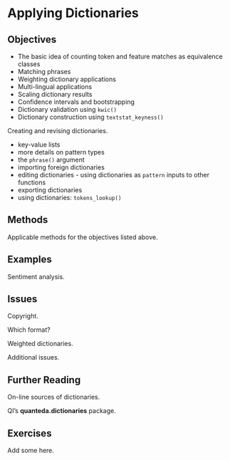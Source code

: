 # Applying Dictionaries {#sec-exploring-dictionaries}

## Objectives

- The basic idea of counting token and feature matches as equivalence classes
- Matching phrases
- Weighting dictionary applications
- Multi-lingual applications
- Scaling dictionary results
- Confidence intervals and bootstrapping
- Dictionary validation using `kwic()`
- Dictionary construction using `textstat_keyness()`

Creating and revising dictionaries. 

- key-value lists 
- more details on pattern types 
- the `phrase()` argument 
- importing foreign dictionaries 
- editing dictionaries -
using dictionaries as `pattern` inputs to other functions
- exporting dictionaries 
- using dictionaries: `tokens_lookup()`

## Methods

Applicable methods for the objectives listed above.

## Examples

Sentiment analysis.

## Issues

Copyright.

Which format?

Weighted dictionaries.

Additional issues.

## Further Reading

On-line sources of dictionaries.

QI's **quanteda.dictionaries** package.

## Exercises

Add some here.
